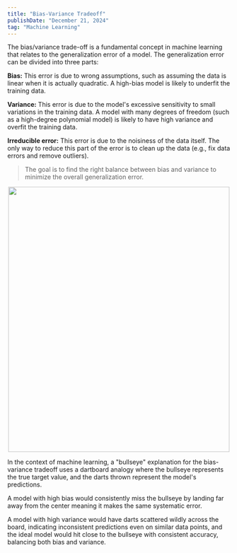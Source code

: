 ```yaml
---
title: "Bias-Variance Tradeoff"
publishDate: "December 21, 2024"
tag: "Machine Learning"
---
```


The bias/variance trade-off is a fundamental concept in machine learning that relates to the generalization error of a model. The generalization error can be divided into three parts:

**Bias:** This error is due to wrong assumptions, such as assuming the data is linear when it is actually quadratic. A high-bias model is likely to underfit the training data.

**Variance:** This error is due to the model's excessive sensitivity to small variations in the training data. A model with many degrees of freedom (such as a high-degree polynomial model) is likely to have high variance and overfit the training data.

**Irreducible error:** This error is due to the noisiness of the data itself. The only way to reduce this part of the error is to clean up the data (e.g., fix data errors and remove outliers).

> The goal is to find the right balance between bias and variance to minimize the overall generalization error.


<center><img src="../bvtd/bullseye.png" width="500" height="600"/></center>

In the context of machine learning, a "bullseye" explanation for the bias-variance tradeoff uses a dartboard analogy where the bullseye represents the true target value, and the darts thrown represent the model's predictions.

A model with high bias would consistently miss the bullseye by landing far away from the center <Sidenote number={1}>meaning it makes the same systematic error</Sidenote>.

A model with high variance would have darts scattered wildly across the board, indicating inconsistent predictions even on similar data points, and the ideal model would hit close to the bullseye with consistent accuracy, balancing both bias and variance.
 